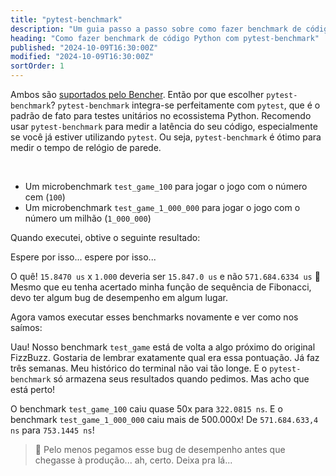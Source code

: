 ```yaml
---
title: "pytest-benchmark"
description: "Um guia passo a passo sobre como fazer benchmark de código Python com pytest-benchmark"
heading: "Como fazer benchmark de código Python com pytest-benchmark"
published: "2024-10-09T16:30:00Z"
modified: "2024-10-09T16:30:00Z"
sortOrder: 1
---
```



<Benchmarking />

<FizzBuzzPython />

<StepByStepPython />

<MicroVsMacro />

<BenchmarkingPython />

Ambos são [suportados pelo Bencher](/pt/docs/explanation/adapters/).
Então por que escolher `pytest-benchmark`?
`pytest-benchmark` integra-se perfeitamente com `pytest`,
que é o padrão de fato para testes unitários no ecossistema Python.
Recomendo usar `pytest-benchmark` para medir a latência do seu código,
especialmente se você já estiver utilizando `pytest`.
Ou seja, `pytest-benchmark` é ótimo para medir o tempo de relógio de parede.

<FizzBuzzRefactor />

<BenchmarkingFizzBuzz />

<FizzBuzzFibonacciPython>
  <PlayGameCode />
</FizzBuzzFibonacciPython>

<BenchmarkingFizzBuzzFibonacci />

<FizzBuzzFibonacciOpenPython>
    <FizzBuzzFibonacciOpenCode />
</FizzBuzzFibonacciOpenPython>

<TheEnd />

<br />

<OnFire />

<TestGameOnFireCode />

- Um microbenchmark `test_game_100` para jogar o jogo com o número cem (`100`)
- Um microbenchmark `test_game_1_000_000` para jogar o jogo com o número um milhão (`1_000_000`)

Quando executei, obtive o seguinte resultado:

<PytestGameOnFireOutputStart />

Espere por isso... espere por isso...

<PytestGameOnFireOutput />

O quê! `15.8470 us` x `1.000` deveria ser `15.847.0 us` e não `571.684.6334 us` 🤯
Mesmo que eu tenha acertado minha função de sequência de Fibonacci, devo ter algum bug de desempenho em algum lugar.

<FizzBuzzFibonacciFix />

Agora vamos executar esses benchmarks novamente e ver como nos saímos:

<PytestGameFixOutput />

Uau! Nosso benchmark `test_game` está de volta a algo próximo do original FizzBuzz.
Gostaria de lembrar exatamente qual era essa pontuação. Já faz três semanas.
Meu histórico do terminal não vai tão longe.
E o `pytest-benchmark` só armazena seus resultados quando pedimos.
Mas acho que está perto!

O benchmark `test_game_100` caiu quase 50x para `322.0815 ns`.
E o benchmark `test_game_1_000_000` caiu mais de 500.000x! De `571.684.633,4 ns` para `753.1445 ns`!

> 🐰 Pelo menos pegamos esse bug de desempenho antes que chegasse à produção... ah, certo. Deixa pra lá...

<CatchInCi />

<CatchInCiOutput />

<CatchInCiPlot />

<CatchInCiPlotRustBench title="Como mensurar desempenho em Rust com pytest-benchmark" />

<BencherFooter />